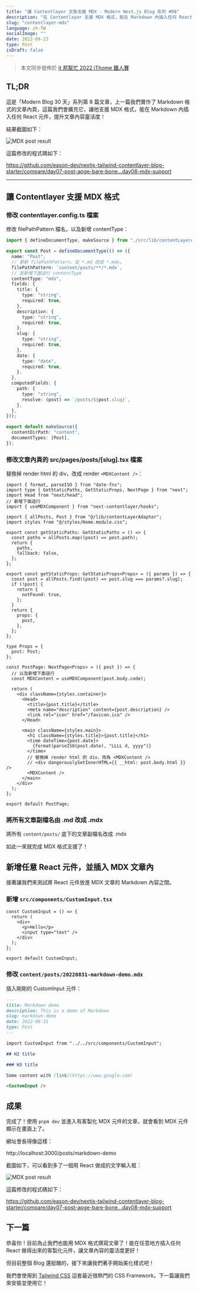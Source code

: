 ```yaml
---
title: "讓 Contentlayer 文章支援 MDX - Modern Next.js Blog 系列 #08"
description: "在 Contentlayer 支援 MDX 格式，能在 Markdown 內插入任何 React 元件，提升文章內容靈活度"
slug: "contentlayer-mdx"
language: zh-TW
socialImage: ""
date: 2022-09-23
type: Post
isDraft: false
---
```


> 本文同步發佈於 [it 邦幫忙 2022 iThome 鐵人賽](https://ithelp.ithome.com.tw/articles/10297205)

## TL;DR

這是「Modern Blog 30 天」系列第 8 篇文章，上一篇我們實作了 Markdown 格式的文章內頁，這篇我們會擴充它，讓他支援 MDX 格式，能在 Markdown 內插入任何 React 元件，提升文章內容靈活度！

結果截圖如下：

![MDX post result](https://i.imgur.com/hTvMx05.jpg)

這篇修改的程式碼如下：

https://github.com/eason-dev/nextjs-tailwind-contentlayer-blog-starter/compare/day07-post-apge-bare-bone...day08-mdx-support

---

## 讓 Contentlayer 支援 MDX 格式

### 修改 contentlayer.config.ts 檔案

修改 filePathPattern 檔名，以及新增 contentType：

```ts
import { defineDocumentType, makeSource } from "./src/lib/contentLayerAdapter";

export const Post = defineDocumentType(() => ({
  name: "Post",
  // 更新 filePathPattern，從 *.md 改成 *.mdx，
  filePathPattern: `content/posts/**/*.mdx`,
  // 並新增下面這行 contentType
  contentType: "mdx",
  fields: {
    title: {
      type: "string",
      required: true,
    },
    description: {
      type: "string",
      required: true,
    },
    slug: {
      type: "string",
      required: true,
    },
    date: {
      type: "date",
      required: true,
    },
  },
  computedFields: {
    path: {
      type: "string",
      resolve: (post) => `/posts/${post.slug}`,
    },
  },
}));

export default makeSource({
  contentDirPath: "content",
  documentTypes: [Post],
});
```

### 修改文章內頁的 **src/pages/posts/[slug].tsx** 檔案

替換掉 render html 的 div，改成 render `<MDXContent />`：

```tsx
import { format, parseISO } from "date-fns";
import type { GetStaticPaths, GetStaticProps, NextPage } from "next";
import Head from "next/head";
// 新增下面這行
import { useMDXComponent } from "next-contentlayer/hooks";

import { allPosts, Post } from "@/lib/contentLayerAdapter";
import styles from "@/styles/Home.module.css";

export const getStaticPaths: GetStaticPaths = () => {
  const paths = allPosts.map((post) => post.path);
  return {
    paths,
    fallback: false,
  };
};

export const getStaticProps: GetStaticProps<Props> = ({ params }) => {
  const post = allPosts.find((post) => post.slug === params?.slug);
  if (!post) {
    return {
      notFound: true,
    };
  }
  return {
    props: {
      post,
    },
  };
};

type Props = {
  post: Post;
};

const PostPage: NextPage<Props> = ({ post }) => {
  // 以及新增下面這行
  const MDXContent = useMDXComponent(post.body.code);

  return (
    <div className={styles.container}>
      <Head>
        <title>{post.title}</title>
        <meta name="description" content={post.description} />
        <link rel="icon" href="/favicon.ico" />
      </Head>

      <main className={styles.main}>
        <h1 className={styles.title}>{post.title}</h1>
        <time dateTime={post.date}>
          {format(parseISO(post.date), "LLLL d, yyyy")}
        </time>
        // 替換掉 render html 的 div，改為 <MDXContent />
        // <div dangerouslySetInnerHTML={{ __html: post.body.html }} />
        <MDXContent />
      </main>
    </div>
  );
};

export default PostPage;
```

### 將所有文章副檔名由 .md 改成 .mdx

將所有 `content/posts/` 底下的文章副檔名改成 .mdx

如此一來就完成 MDX 格式支援了！

## 新增任意 React 元件，並插入 MDX 文章內

接著讓我們來測試將 React 元件放進 MDX 文章的 Markdown 內容之間。

### 新增 `src/components/CustomInput.tsx`

```tsx
const CustomInput = () => {
  return (
    <div>
      <p>Hello</p>
      <input type="text" />
    </div>
  );
};

export default CustomInput;
```

### 修改 `content/posts/20220831-markdown-demo.mdx`

插入剛剛的 CustomInput 元件：

```md
---
title: Markdown demo
description: This is a demo of Markdown
slug: markdown-demo
date: 2022-08-31
type: Post
---

import CustomInput from "../../src/components/CustomInput";

## H2 title

### H3 title

Some content with [link](https://www.google.com)

<CustomInput />
```

## 成果

完成了！使用 `pnpm dev` 並進入有客製化 MDX 元件的文章，就會看到 MDX 元件顯示在畫面上了。

網址會長得像這樣：

http://localhost:3000/posts/markdown-demo

截圖如下，可以看到多了一個用 React 做成的文字輸入框：

![MDX post result](https://i.imgur.com/hTvMx05.jpg)

這篇修改的程式碼如下：

https://github.com/eason-dev/nextjs-tailwind-contentlayer-blog-starter/compare/day07-post-apge-bare-bone...day08-mdx-support

## 下一篇

恭喜你！目前為止我們也能用 MDX 格式撰寫文章了！能在任意地方插入任何 React 做得出來的客製化元件，讓文章內容的靈活度更好！

但目前整個 Blog 還挺醜的，接下來讓我們著手開始美化樣式吧！

我們會使用到 [Tailwind CSS](https://tailwindcss.com/) 這套最近很熱門的 CSS Framework，下一篇讓我們來安裝並使用它！
